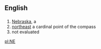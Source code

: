 ==English==

==={{Abbreviation}}===
#[[Nebraska]], a {{USstate}}
#[[northeast]] a cardinal point of the compass
#not evaluated

[[pl:NE]]